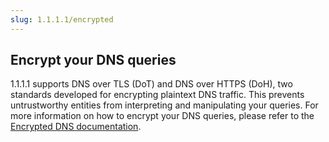 ```yaml
---
slug: 1.1.1.1/encrypted
---
```


## Encrypt your DNS queries

1.1.1.1 supports DNS over TLS (DoT) and DNS over HTTPS (DoH), two standards developed for encrypting plaintext DNS traffic. This prevents untrustworthy entities from interpreting and manipulating your queries. For more information on how to encrypt your DNS queries, please refer to the [Encrypted DNS documentation](/1.1.1.1/encryption/).
